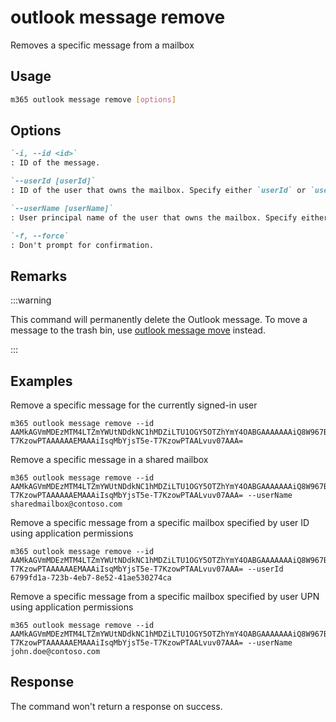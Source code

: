 
# outlook message remove

Removes a specific message from a mailbox

## Usage

```sh
m365 outlook message remove [options]
```

## Options

```md definition-list
`-i, --id <id>`
: ID of the message.

`--userId [userId]`
: ID of the user that owns the mailbox. Specify either `userId` or `userName`, but not both. This option is required when using application permissions.

`--userName [userName]`
: User principal name of the user that owns the mailbox. Specify either `userId` or `userName`, but not both. This option is required when using application permissions.

`-f, --force`
: Don't prompt for confirmation.
```

<Global />

## Remarks

:::warning

This command will permanently delete the Outlook message. To move a message to the trash bin, use [outlook message move](./message-move.mdx) instead.

:::

## Examples

Remove a specific message for the currently signed-in user

```
m365 outlook message remove --id AAMkAGVmMDEzMTM4LTZmYWUtNDdkNC1hMDZiLTU1OGY5OTZhYmY4OABGAAAAAAAiQ8W967B7TKBjgx9rVEURBwAiIsqMbYjsT5e-T7KzowPTAAAAAAEMAAAiIsqMbYjsT5e-T7KzowPTAALvuv07AAA=
```

Remove a specific message in a shared mailbox

```
m365 outlook message remove --id AAMkAGVmMDEzMTM4LTZmYWUtNDdkNC1hMDZiLTU1OGY5OTZhYmY4OABGAAAAAAAiQ8W967B7TKBjgx9rVEURBwAiIsqMbYjsT5e-T7KzowPTAAAAAAEMAAAiIsqMbYjsT5e-T7KzowPTAALvuv07AAA= --userName sharedmailbox@contoso.com
```

Remove a specific message from a specific mailbox specified by user ID using application permissions

```
m365 outlook message remove --id AAMkAGVmMDEzMTM4LTZmYWUtNDdkNC1hMDZiLTU1OGY5OTZhYmY4OABGAAAAAAAiQ8W967B7TKBjgx9rVEURBwAiIsqMbYjsT5e-T7KzowPTAAAAAAEMAAAiIsqMbYjsT5e-T7KzowPTAALvuv07AAA= --userId 6799fd1a-723b-4eb7-8e52-41ae530274ca
```

Remove a specific message from a specific mailbox specified by user UPN using application permissions

```
m365 outlook message remove --id AAMkAGVmMDEzMTM4LTZmYWUtNDdkNC1hMDZiLTU1OGY5OTZhYmY4OABGAAAAAAAiQ8W967B7TKBjgx9rVEURBwAiIsqMbYjsT5e-T7KzowPTAAAAAAEMAAAiIsqMbYjsT5e-T7KzowPTAALvuv07AAA= --userName john.doe@contoso.com
```

## Response

The command won't return a response on success.